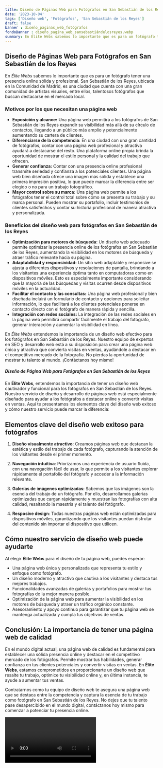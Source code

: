 ```yaml
---
title: Diseño de Páginas Web para Fotógrafos en San Sebastián de los Reyes
date: '2023-10-04'
tags: ['Diseño web', 'Fotógrafos', 'San Sebastián de los Reyes']
draft: false
banner : diseño_paginas_web_fotógrafos
fondoBanner : diseño_pagina_web_sansebastiándelosreyes.webp
summary: En Élite Webs sabemos lo importante que es para un fotógrafo tener una presencia online sólida y profesional. San Sebastián de los Reyes, ubicada en la Comunidad de Madrid, es una ciudad que cuenta con una gran comunidad de artistas visuales, entre ellos, talentosos fotógrafos que buscan destacarse en el mercado local.
---
```


## Diseño de Páginas Web para Fotógrafos en San Sebastián de los Reyes

En *Élite Webs* sabemos lo importante que es para un fotógrafo tener una presencia online sólida y profesional. San Sebastián de los Reyes, ubicada en la Comunidad de Madrid, es una ciudad que cuenta con una gran comunidad de artistas visuales, entre ellos, talentosos fotógrafos que buscan destacarse en el mercado local.

### Motivos por los que necesitan una página web

- **Exposición y alcance:** Una página web permitirá a los fotógrafos de San Sebastián de los Reyes expandir su visibilidad más allá de su círculo de contactos, llegando a un público más amplio y potencialmente aumentando su cartera de clientes.
- **Diferenciarse de la competencia:** En una ciudad con una gran cantidad de fotógrafos, contar con una página web profesional y atractiva ayudará a destacarse del resto. Una plataforma online propia brinda la oportunidad de mostrar el estilo personal y la calidad del trabajo que ofrecen.
- **Generar confianza:** Contar con una presencia online profesional transmite seriedad y confianza a los potenciales clientes. Una página web bien diseñada ofrece una imagen más sólida y establece una primera impresión positiva, lo que puede marcar la diferencia entre ser elegido o no para un trabajo fotográfico.
- **Mayor control sobre su marca:** Una página web permite a los fotógrafos tener el control total sobre cómo se presenta su trabajo y su marca personal. Pueden mostrar su portafolio, incluir testimonios de clientes satisfechos y contar su historia profesional de manera atractiva y personalizada.

### Beneficios del diseño web para fotógrafos en San Sebastián de los Reyes

- **Optimización para motores de búsqueda:** Un diseño web adecuado permite optimizar la presencia online de los fotógrafos en San Sebastián de los Reyes, aumentando la visibilidad en los motores de búsqueda y atraer tráfico relevante hacia su página.
- **Adaptabilidad y responsividad:** Un sitio web adaptable y responsive se ajusta a diferentes dispositivos y resoluciones de pantalla, brindando a los visitantes una experiencia óptima tanto en computadoras como en dispositivos móviles. Esto es especialmente importante considerando que la mayoría de las búsquedas y visitas ocurren desde dispositivos móviles en la actualidad.
- **Facilitar el contacto y las consultas:** Una página web profesional y bien diseñada incluirá un formulario de contacto y opciones para solicitar información, lo que facilitará a los clientes potenciales ponerse en contacto directo con el fotógrafo de manera rápida y sencilla.
- **Integración con redes sociales:** La integración de las redes sociales en la página web permitirá compartir fácilmente el trabajo del fotógrafo, generar interacción y aumentar la visibilidad en línea.

En *Élite Webs* entendemos la importancia de un diseño web efectivo para los fotógrafos en San Sebastián de los Reyes. Nuestro equipo de expertos en SEO y desarrollo web está a su disposición para crear una página web única y atractiva que convierta visitas en ventas, ayudándole a destacar en el competitivo mercado de la fotografía. No pierdas la oportunidad de mostrar tu talento al mundo. ¡Contáctanos hoy mismo!

<GifSeo />

<Cta />

##### Diseño de Página Web para Fotógrafos en San Sebastián de los Reyes

En **Élite Webs**, entendemos la importancia de tener un diseño web cautivador y funcional para los fotógrafos en San Sebastián de los Reyes. Nuestro servicio de diseño y desarrollo de páginas web está especialmente diseñado para ayudar a los fotógrafos a destacar online y convertir visitas en ventas. Aquí te presentamos los elementos clave del diseño web exitoso y cómo nuestro servicio puede marcar la diferencia:

## Elementos clave del diseño web exitoso para fotógrafos

1. **Diseño visualmente atractivo**: Creamos páginas web que destacan la estética y estilo del trabajo de cada fotógrafo, capturando la atención de los visitantes desde el primer momento.

2. **Navegación intuitiva**: Priorizamos una experiencia de usuario fluida, con una navegación fácil de usar, lo que permite a los visitantes explorar rápidamente el portafolio del fotógrafo y acceder a la información relevante.

3. **Galerías de imágenes optimizadas**: Sabemos que las imágenes son la esencia del trabajo de un fotógrafo. Por ello, desarrollamos galerías optimizadas que cargan rápidamente y muestran las fotografías con alta calidad, resaltando la maestría y el talento del fotógrafo.

4. **Resposive design**: Todas nuestras páginas web están optimizadas para dispositivos móviles, garantizando que los visitantes puedan disfrutar del contenido sin importar el dispositivo que utilicen.

## Cómo nuestro servicio de diseño web puede ayudarte

Al elegir **Élite Webs** para el diseño de tu página web, puedes esperar:

- Una página web única y personalizada que representa tu estilo y enfoque como fotógrafo.
- Un diseño moderno y atractivo que cautiva a los visitantes y destaca tus mejores trabajos.
- Funcionalidades avanzadas de galerías y portafolios para mostrar tus fotografías de la mejor manera posible.
- Optimización de la página web para aumentar la visibilidad en los motores de búsqueda y atraer un tráfico orgánico constante.
- Asesoramiento y apoyo continuo para garantizar que tu página web se mantenga actualizada y cumpla tus objetivos de ventas.

## Conclusión: La importancia de tener una página web de calidad

En el mundo digital actual, una página web de calidad es fundamental para establecer una sólida presencia online y destacar en el competitivo mercado de los fotógrafos. Permite mostrar tus habilidades, generar confianza en tus clientes potenciales y convertir visitas en ventas. En **Élite Webs**, estamos comprometidos en proporcionarte un diseño web que resalte tu trabajo, optimice tu visibilidad online y, en última instancia, te ayude a aumentar tus ventas.

Contratarnos como tu equipo de diseño web te asegura una página web que se destaca entre la competencia y captura la esencia de tu trabajo como fotógrafo en San Sebastián de los Reyes. No dejes que tu talento pase desapercibido en el mundo digital, contáctanos hoy mismo para comenzar a potenciar tu presencia online.

<Video />

<CtaBot job='Fotógrafos' city='San Sebastián de los Reyes'/>

<Gmaps query='San Sebastián de los Reyes+españa+maps' />